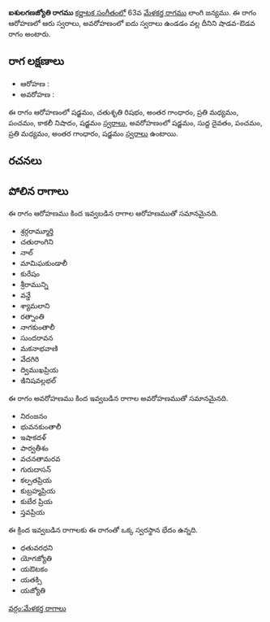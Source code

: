 {{Infobox ragam
	| name          	= ఐశులగణజ్యోతి
	| synonym	    	= 
	| mela          	= 
	| chakra        	= 
	| janaka        	= 
	| type          	= శాడవ-ఔడవ
	| arohanam      	= {{svaraC|S|R2|G3|M2|P|N3|S'}} 
	| avarohanam    	= {{svaraC|S'|D1|P|M2|G3|S}}
	| jeeva         	=
	| chhaya        	=
	| nyasa         	=
	| vishesha      	= 
	| equivalent  		= 
}}
{{కర్ణాటక సంగీత రాగాలు}}
'''ఐశులగణజ్యోతి రాగము''' [[కర్ణాటక సంగీతం]]లో 63వ [[మేళకర్త రాగము]] లాంగి జన్యము.  ఈ రాగం ఆరోహణలో ఆరు స్వరాలు, అవరోహణంలో ఐదు స్వరాలు ఉండడం వల్ల దీనిని షాడవ-ఔడవ రాగం అంటారు.


==రాగ లక్షణాలు==


* ఆరోహణ : {{svaraC|S|R2|G3|M2|P|N3|S'}} 
* అవరోహణ : {{svaraC|S'|D1|P|M2|G3|S}}

ఈ రాగం ఆరోహణంలో షడ్జమం, చతుశృతి రిషభం, అంతర గాంధారం, ప్రతి మధ్యమం, పంచమం, కాకలీ నిషాదం, షడ్జమం [[స్వరాలు]], అవరోహణంలో షడ్జమం, సుద్ద దైవతం, పంచమం, ప్రతి మధ్యమం, అంతర గాంధారం, షడ్జమం [[స్వరాలు]] ఉంటాయి.

==రచనలు==



==పోలిన రాగాలు==
ఈ రాగం ఆరోహణము కింద ఇవ్వబడిన రాగాల ఆరోహణముతో సమానమైనది.
* శ్రర్గరామ్మూర్తి
* చతురాంగిని
* నాల్
* మామిఘకుండాలీ
* కురేషం
* శ్రీరామున్ని
* వన్డే
* శ్యామలాని
* రత్నాంతి
* నాగకుంతాలీ
* సుందరావన
* మకనాభవాణి
* వేదగిరి
* ద్విముఖప్రియ
* ఇినిషవల్లభల్

ఈ రాగం అవరోహణము కింద ఇవ్వబడిన రాగాల అవరోహణముతో సమానమైనది.
* నిరంజనం
* భువనకుంతాలీ
* ఇషాకదళ్
* పార్వతీశం
* వచనతామరవ
* గురుదాసన్
* కల్పతప్రియ
* కుబ్రహ్మప్రియ
* కుబేర ప్రియ
* స్తవప్రియ

ఈ క్రింద ఇవ్వబడిన రాగాలకు ఈ రాగంతో ఒక్క స్వరస్థాన భేదం ఉన్నది.
* ధతువరధని
* యోగజ్యోతి
* యఔటకం
* యతక్సి
* యజ్యోతి



[[వర్గం:మేళకర్త రాగాలు]]